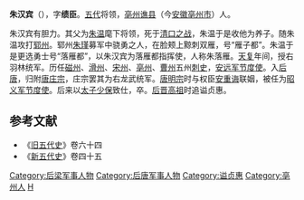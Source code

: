 '''朱汉宾'''（{{bd|872年||935年|catIdx=Z}}），字'''绩臣'''。[[五代|五代]]将领，[[亳州|亳州]][[谯县|谯县]]（今[[安徽|安徽]][[亳州市|亳州市]]）人。

朱汉宾有胆力。其父为[[朱温|朱温]]麾下将领，死于[[清口之战|清口之战]]，朱温于是收他为养子。随朱温攻打[[郓州|郓州]]。郓州[[朱瑾|朱瑾]]募军中骁勇之人，在脸颊上黥刺双雁，号“雁子都”。朱温于是更选勇士号“落雁都”，以朱汉宾为落雁都指挥使，人称朱落雁。[[天复_(唐朝)|天复]]年间，授右羽林统军。历任[[磁州|磁州]]、[[滑州|滑州]]、[[宋州|宋州]]、[[亳州|亳州]]、[[曹州|曹州]]五州[[刺史|刺史]]，[[安远军节度使|安远军节度使]]。入[[后唐|后唐]]，归附[[唐庄宗|唐庄宗]]，庄宗罢其为右龙武统军。[[唐明宗|唐明宗]]时与权臣[[安重诲|安重诲]]联姻，被任为[[昭义军节度使|昭义军节度使]]。后来以[[太子少保|太子少保]]致仕，卒。[[后晋高祖|后晋高祖]]时追谥贞惠。

==参考文献==
* 《[[旧五代史|旧五代史]]》卷六十四
* 《[[新五代史|新五代史]]》卷四十五
{{DEFAULTSORT:Z}}
[[Category:后梁军事人物|Category:后梁军事人物]]
[[Category:后唐军事人物|Category:后唐军事人物]]
[[Category:谥贞惠|Category:谥贞惠]]
[[Category:亳州人|Category:亳州人]]
[[Category:朱姓|H]]